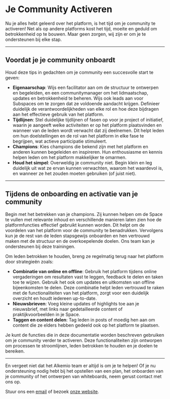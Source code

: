 # Je Community Activeren

Nu je alles hebt geleerd over het platform, is het tijd om je community te activeren! Net als op andere platforms kost het tijd, moeite en geduld om betrokkenheid op te bouwen. Maar geen zorgen, wij zijn er om je te ondersteunen bij elke stap.

---

## Voordat je je community onboardt

Houd deze tips in gedachten om je community een succesvolle start te geven:

- **Eigenaarschap**: Wijs een facilitator aan om de structuur te ontwerpen en begeleiden, en een communitymanager om het lidmaatschap, updates en betrokkenheid te beheren. 
  Wijs ook leads aan voor Subspaces om te zorgen dat ze voldoende aandacht krijgen. 
  Definieer duidelijk de verantwoordelijkheden van elke rol en hoe deze bijdragen aan het effectieve gebruik van het platform.
- **Tijdlijnen**: Stel duidelijke tijdlijnen of fasen op voor je project of initiatief, waarin je aangeeft welke activiteiten er op het platform plaatsvinden en wanneer van de leden wordt verwacht dat zij deelnemen. 
  Dit helpt leden om hun doelstellingen en de rol van het platform in elke fase te begrijpen, wat actieve participatie stimuleert.
- **Champions**: Kies champions die bekend zijn met het platform en anderen kunnen begeleiden en inspireren. 
  Hun enthousiasme en kennis helpen leden om het platform makkelijker te omarmen.
- **Houd het simpel**: Overweldig je community niet. 
  Begin klein en leg duidelijk uit wat ze ervan kunnen verwachten, waarom het waardevol is, en wanneer ze het zouden moeten gebruiken (of juist niet).

---

## Tijdens de onboarding en activatie van je community

Begin met het betrekken van je champions. Zij kunnen helpen om de Space te vullen met relevante inhoud en verschillende manieren laten zien hoe de platformfuncties effectief gebruikt kunnen worden. Dit helpt om de voordelen van het platform voor de community te benadrukken. Vervolgens kun je de rest van de leden stapsgewijs onboarden en hen vertrouwd maken met de structuur en de overkoepelende doelen. Ons team kan je ondersteunen bij deze trainingen.

Om leden betrokken te houden, breng ze regelmatig terug naar het platform door strategieën zoals:

- **Combinatie van online en offline**: Gebruik het platform tijdens online vergaderingen om resultaten vast te leggen, feedback te delen en taken toe te wijzen. 
  Gebruik het ook om updates en uitkomsten van offline bijeenkomsten te delen. 
  Deze combinatie helpt leden vertrouwd te raken met de functionaliteiten van het platform, zorgt voor een duidelijk overzicht en houdt iedereen up-to-date.
- **Nieuwsbrieven**: Voeg kleine updates of highlights toe aan je nieuwsbrief, met links naar gedetailleerde content of praktijkvoorbeelden in je Space.
- **Taggen en content delen**: Tag leden in posts of moedig hen aan om content die ze elders hebben gedeeld ook op het platform te plaatsen.

Je kunt de functies die in deze documentatie worden beschreven gebruiken om je community verder te activeren. Deze functionaliteiten zijn ontworpen om processen te stroomlijnen, leden betrokken te houden en je doelen te bereiken.

---

En vergeet niet dat het Alkemio team er altijd is om je te helpen! Of je nu ondersteuning nodig hebt bij het opstellen van een plan, het onboarden van je community of het ontwerpen van whiteboards, neem gerust contact met ons op.

Stuur ons een [email](mailto:info@alkem.io) of bezoek [onze website](https://welcome.alkem.io/contact).

